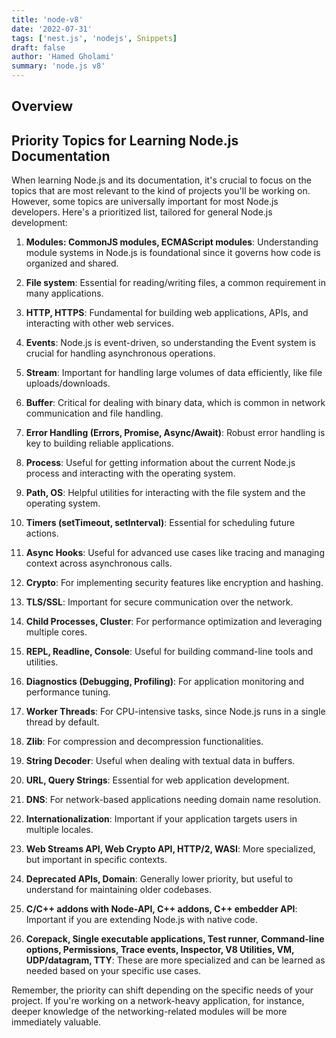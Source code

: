 ```yaml
---
title: 'node-v8'
date: '2022-07-31'
tags: ['nest.js', 'nodejs', Snippets]
draft: false
author: 'Hamed Gholami'
summary: 'node.js v8'
---
```


## Overview

<TOCInline toc={props.toc} exclude="Overview" toHeading={4} />

## Priority Topics for Learning Node.js Documentation

When learning Node.js and its documentation, it's crucial to focus on the topics that are most relevant to the kind of projects you'll be working on. However, some topics are universally important for most Node.js developers. Here's a prioritized list, tailored for general Node.js development:

1. **Modules: CommonJS modules, ECMAScript modules**: Understanding module systems in Node.js is foundational since it governs how code is organized and shared.

2. **File system**: Essential for reading/writing files, a common requirement in many applications.

3. **HTTP, HTTPS**: Fundamental for building web applications, APIs, and interacting with other web services.

4. **Events**: Node.js is event-driven, so understanding the Event system is crucial for handling asynchronous operations.

5. **Stream**: Important for handling large volumes of data efficiently, like file uploads/downloads.

6. **Buffer**: Critical for dealing with binary data, which is common in network communication and file handling.

7. **Error Handling (Errors, Promise, Async/Await)**: Robust error handling is key to building reliable applications.

8. **Process**: Useful for getting information about the current Node.js process and interacting with the operating system.

9. **Path, OS**: Helpful utilities for interacting with the file system and the operating system.

10. **Timers (setTimeout, setInterval)**: Essential for scheduling future actions.

11. **Async Hooks**: Useful for advanced use cases like tracing and managing context across asynchronous calls.

12. **Crypto**: For implementing security features like encryption and hashing.

13. **TLS/SSL**: Important for secure communication over the network.

14. **Child Processes, Cluster**: For performance optimization and leveraging multiple cores.

15. **REPL, Readline, Console**: Useful for building command-line tools and utilities.

16. **Diagnostics (Debugging, Profiling)**: For application monitoring and performance tuning.

17. **Worker Threads**: For CPU-intensive tasks, since Node.js runs in a single thread by default.

18. **Zlib**: For compression and decompression functionalities.

19. **String Decoder**: Useful when dealing with textual data in buffers.

20. **URL, Query Strings**: Essential for web application development.

21. **DNS**: For network-based applications needing domain name resolution.

22. **Internationalization**: Important if your application targets users in multiple locales.

23. **Web Streams API, Web Crypto API, HTTP/2, WASI**: More specialized, but important in specific contexts.

24. **Deprecated APIs, Domain**: Generally lower priority, but useful to understand for maintaining older codebases.

25. **C/C++ addons with Node-API, C++ addons, C++ embedder API**: Important if you are extending Node.js with native code.

26. **Corepack, Single executable applications, Test runner, Command-line options, Permissions, Trace events, Inspector, V8 Utilities, VM, UDP/datagram, TTY**: These are more specialized and can be learned as needed based on your specific use cases.

Remember, the priority can shift depending on the specific needs of your project. If you're working on a network-heavy application, for instance, deeper knowledge of the networking-related modules will be more immediately valuable.

